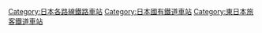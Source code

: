 [[Category:日本各路線鐵路車站|Category:日本各路線鐵路車站]]
[[Category:日本國有鐵道車站|Category:日本國有鐵道車站]]
[[Category:東日本旅客鐵道車站|Category:東日本旅客鐵道車站]]
{{DEFAULTSORT:Tadami}}